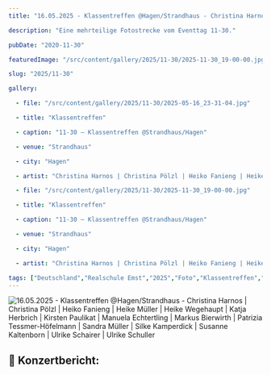 ```yaml
---
title: "16.05.2025 - Klassentreffen @Hagen/Strandhaus - Christina Harnos | Christina Pölzl | Heiko Fanieng | Heike Müller | Heike Wegehaupt | Katja Herbrich | Kirsten Paulikat | Manuela Echtertling | Markus Bierwirth | Patrizia Tessmer-Höfelmann | Sandra Müller | Silke Kamperdick | Susanne Kaltenborn | Ulrike Schairer | Ulrike Schuller"

description: "Eine mehrteilige Fotostrecke vom Eventtag 11-30."

pubDate: "2020-11-30"

featuredImage: "/src/content/gallery/2025/11-30/2025-11-30_19-00-00.jpg"

slug: "2025/11-30"

gallery:

  - file: "/src/content/gallery/2025/11-30/2025-05-16_23-31-04.jpg"

  - title: "Klassentreffen"

  - caption: "11-30 – Klassentreffen @Strandhaus/Hagen"

  - venue: "Strandhaus"

  - city: "Hagen"

  - artist: "Christina Harnos | Christina Pölzl | Heiko Fanieng | Heike Müller | Heike Wegehaupt | Katja Herbrich | Kirsten Paulikat | Manuela Echtertling | Markus Bierwirth | Patrizia Tessmer-Höfelmann | Sandra Müller | Silke Kamperdick | Susanne Kaltenborn | Ulrike Schairer | Ulrike Schuller"

  - file: "/src/content/gallery/2025/11-30/2025-11-30_19-00-00.jpg"

  - title: "Klassentreffen"

  - caption: "11-30 – Klassentreffen @Strandhaus/Hagen"

  - venue: "Strandhaus"

  - city: "Hagen"

  - artist: "Christina Harnos | Christina Pölzl | Heiko Fanieng | Heike Müller | Heike Wegehaupt | Katja Herbrich | Kirsten Paulikat | Manuela Echtertling | Markus Bierwirth | Patrizia Tessmer-Höfelmann | Sandra Müller | Silke Kamperdick | Susanne Kaltenborn | Ulrike Schairer | Ulrike Schuller"

tags: ["Deutschland","Realschule Emst","2025","Foto","Klassentreffen","Hagen","10d"]
---
```


![16.05.2025 - Klassentreffen @Hagen/Strandhaus - Christina Harnos | Christina Pölzl | Heiko Fanieng | Heike Müller | Heike Wegehaupt | Katja Herbrich | Kirsten Paulikat | Manuela Echtertling | Markus Bierwirth | Patrizia Tessmer-Höfelmann | Sandra Müller | Silke Kamperdick | Susanne Kaltenborn | Ulrike Schairer | Ulrike Schuller](../../../gallery/2025/11-30/2025-11-30_19-00-00.jpg)

## 🎤 Konzertbericht: